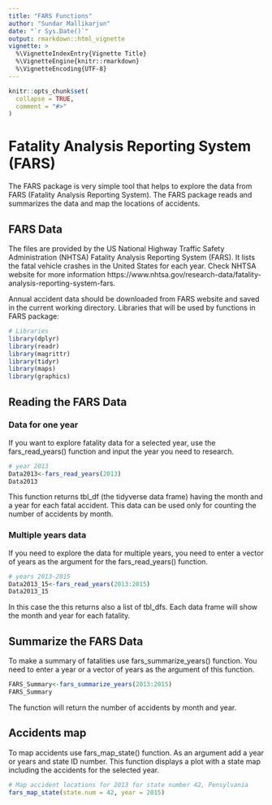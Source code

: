 ```yaml
---
title: "FARS Functions"
author: "Sundar Mallikarjun"
date: "`r Sys.Date()`"
output: rmarkdown::html_vignette
vignette: >
  %\VignetteIndexEntry{Vignette Title}
  %\VignetteEngine{knitr::rmarkdown}
  %\VignetteEncoding{UTF-8}
---
```


```r
knitr::opts_chunk$set(
  collapse = TRUE,
  comment = "#>"
)
```

# Fatality Analysis Reporting System (FARS)

The FARS package is very simple tool that helps to explore the data from FARS (Fatality Analysis Reporting System). The FARS package reads and summarizes the data and map the locations of accidents. 

## FARS Data
The files are provided by the US National Highway Traffic Safety Administration (NHTSA) Fatality Analysis Reporting System (FARS). It lists the fatal vehicle crashes in the United States for each year. Check NHTSA website for more information https://www.nhtsa.gov/research-data/fatality-analysis-reporting-system-fars.

Annual accident data should be downloaded from FARS website and saved in the current working directory. Libraries that will be used by functions in FARS package:

```r
# Libraries
library(dplyr)
library(readr)
library(magrittr)
library(tidyr)
library(maps)
library(graphics)
```


## Reading the FARS Data

### Data for one year
If you want to explore fatality data for a selected year, use the fars_read_years() function and input the year you need to research.

```r
# year 2013
Data2013<-fars_read_years(2013)
Data2013
```

This function returns tbl_df (the tidyverse data frame) having the month and a year for each fatal accident. This data can be used only for counting the number of accidents by month.

### Multiple years data
If you need to explore the data for multiple years, you need to enter a vector of years as the argument for the fars_read_years() function. 

```r
# years 2013-2015
Data2013_15<-fars_read_years(2013:2015)
Data2013_15
```

In this case the this returns also a list of tbl_dfs. Each data frame will show the month and year for each fatality.

## Summarize the FARS Data
To make a summary of fatalities use fars_summarize_years() function. You need to enter a year or a vector of years as the argument of this function.

```r
FARS_Summary<-fars_summarize_years(2013:2015)
FARS_Summary
```

The function will return the number of accidents by month and year.

## Accidents map
To map accidents use fars_map_state() function. As an argument add a year or years and state ID number. This function displays a plot with a state map including the accidents for the selected year.

```r
# Map accident locations for 2013 for state number 42, Pensylvania
fars_map_state(state.num = 42, year = 2015)
```
